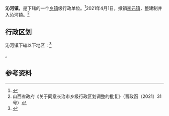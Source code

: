 {{中国乡级行政区|14/04/31/100/000
| 政府驻地 = 县城北门街118号
}}

'''沁河镇'''，是{{PRC admin/fullname|14/04/31/100/000|3}}下辖的一个[[乡镇|乡镇]]级行政单位。<ref>{{PRC admin/ref sgc|{{PRC admin/parent|14/04/31/100/000}}}}</ref>2021年4月1日，撤销[[李元镇|李元镇]]，整建制并入沁河镇。<ref>山西省政府《关于同意长治市乡级行政区划调整的批复》（晋政函〔2021〕31号）</ref>

== 行政区划 ==

沁河镇下辖以下地区：<ref>{{PRC admin/ref sgc|14/04/31/100/000}}</ref>

{{PRC admin/children|14/04/31/100/000}}。

== 参考资料 ==

{{reflist}}

{{PRC admin/navcat|14/04/31/100/000}}
